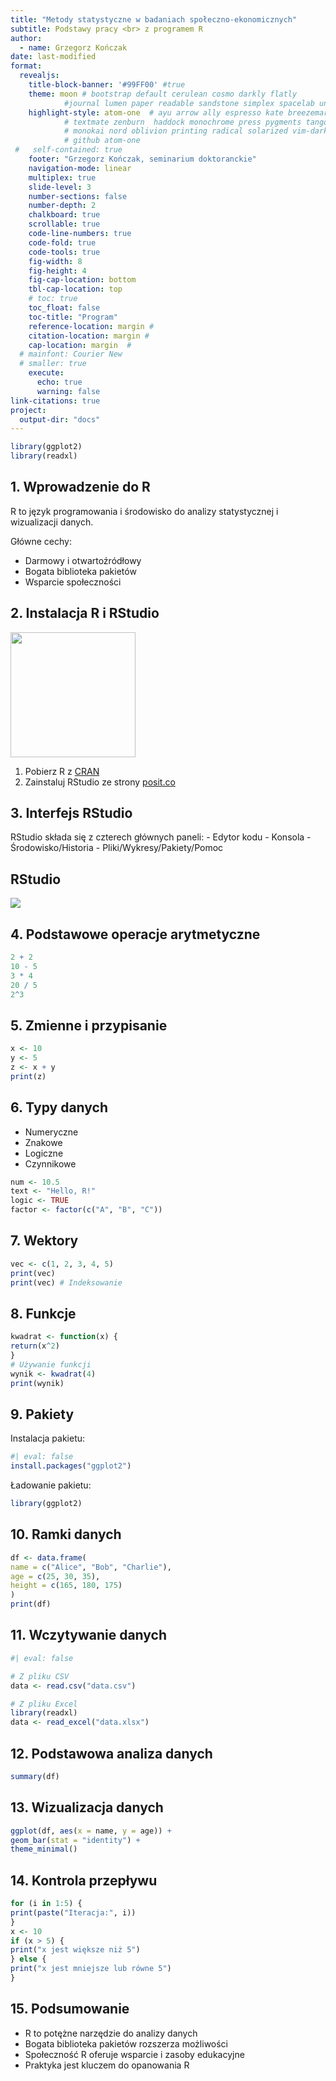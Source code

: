 ```yaml
---
title: "Metody statystyczne w badaniach społeczno-ekonomicznych"
subtitle: Podstawy pracy <br> z programem R
author: 
  - name: Grzegorz Kończak
date: last-modified
format: 
  revealjs:
    title-block-banner: '#99FF00' #true
    theme: moon # bootstrap default cerulean cosmo darkly flatly 
            #journal lumen paper readable sandstone simplex spacelab united yeti 
    highlight-style: atom-one  # ayu arrow ally espresso kate breezemark default  
            # textmate zenburn  haddock monochrome press pygments tango dracula 
            # monokai nord oblivion printing radical solarized vim-dark gruvbox 
            # github atom-one
 #   self-contained: true
    footer: "Grzegorz Kończak, seminarium doktoranckie"
    navigation-mode: linear
    multiplex: true
    slide-level: 3
    number-sections: false
    number-depth: 2
    chalkboard: true
    scrollable: true
    code-line-numbers: true
    code-fold: true
    code-tools: true
    fig-width: 8
    fig-height: 4
    fig-cap-location: bottom
    tbl-cap-location: top
    # toc: true
    toc_float: false
    toc-title: "Program"
    reference-location: margin #
    citation-location: margin #
    cap-location: margin  #
  # mainfont: Courier New
  # smaller: true
    execute:
      echo: true
      warning: false
link-citations: true
project:
  output-dir: "docs"
---
```


```r
library(ggplot2)
library(readxl)
```

## 1. Wprowadzenie do R

R to język programowania i środowisko do analizy statystycznej i wizualizacji danych.

Główne cechy:

-   Darmowy i otwartoźródłowy
-   Bogata biblioteka pakietów
-   Wsparcie społeczności

## 2. Instalacja R i RStudio

![](pic/R.png){.absolute top="0" right="0" width="200" height="200"}

1.  Pobierz R z [CRAN](https://cran.r-project.org/)
2.  Zainstaluj RStudio ze strony [posit.co](https://posit.co/download/rstudio-desktop/)

## 3. Interfejs RStudio

RStudio składa się z czterech głównych paneli: - Edytor kodu - Konsola - Środowisko/Historia - Pliki/Wykresy/Pakiety/Pomoc

## RStudio

![](pic/RStudio.png)

## 4. Podstawowe operacje arytmetyczne {.smaller}

```r
2 + 2
10 - 5
3 * 4
20 / 5
2^3

```

## 5. Zmienne i przypisanie {.smaller}

```r
x <- 10
y <- 5
z <- x + y
print(z)
```

## 6. Typy danych

-   Numeryczne
-   Znakowe
-   Logiczne
-   Czynnikowe

```r
num <- 10.5
text <- "Hello, R!"
logic <- TRUE
factor <- factor(c("A", "B", "C"))
```

## 7. Wektory

```r
vec <- c(1, 2, 3, 4, 5)
print(vec)
print(vec) # Indeksowanie
```

## 8. Funkcje

```r
kwadrat <- function(x) {
return(x^2)
}
# Używanie funkcji
wynik <- kwadrat(4)
print(wynik)
```

## 9. Pakiety

Instalacja pakietu:

```r
#| eval: false
install.packages("ggplot2")
```

Ładowanie pakietu:

```r
library(ggplot2)
```

## 10. Ramki danych

```r
df <- data.frame(
name = c("Alice", "Bob", "Charlie"),
age = c(25, 30, 35),
height = c(165, 180, 175)
)
print(df)
```

## 11. Wczytywanie danych

```r
#| eval: false

# Z pliku CSV
data <- read.csv("data.csv")

# Z pliku Excel
library(readxl)
data <- read_excel("data.xlsx")
```

## 12. Podstawowa analiza danych

```r
summary(df)
```

## 13. Wizualizacja danych

```r
ggplot(df, aes(x = name, y = age)) +
geom_bar(stat = "identity") +
theme_minimal()
```

## 14. Kontrola przepływu

```r
for (i in 1:5) {
print(paste("Iteracja:", i))
}
x <- 10
if (x > 5) {
print("x jest większe niż 5")
} else {
print("x jest mniejsze lub równe 5")
}
```

## 15. Podsumowanie

-   R to potężne narzędzie do analizy danych
-   Bogata biblioteka pakietów rozszerza możliwości
-   Społeczność R oferuje wsparcie i zasoby edukacyjne
-   Praktyka jest kluczem do opanowania R
